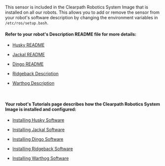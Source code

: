 
This sensor is included in the Clearpath Robotics System Image that is installed on all our robots.
This allows you to add or remove the sensor from your robot's software description by changing the environment variables in `/etc/ros/setup.bash`.

#### Refer to your robot's Description README file for more details:

<Tabs groupId="ros_versions">
  <TabItem
    value="husky"
    label="Husky"
    default
  >
    <ul>
      <li>
        <a href="https://github.com/husky/husky/blob/noetic-devel/husky_description/README.md">Husky README</a>
      </li>
    </ul>
  </TabItem>
  <TabItem
    value="jackal"
    label="Jackal"
  >
    <ul>
      <li>
        <a href="https://github.com/jackal/jackal/blob/noetic-devel/jackal_description/README.md">Jackal README</a>
      </li>
    </ul>
  </TabItem>
  <TabItem
    value="dingo"
    label="Dingo"
  >
    <ul>
      <li>
        <a href="https://github.com/dingo-cpr/dingo/blob/melodic-devel/dingo_description/README.md">Dingo README</a>
      </li>
    </ul>
  </TabItem>
  <TabItem
    value="ridgeback"
    label="Ridgeback"
  >
    <ul>
      <li>
        <a href="https://github.com/ridgeback/ridgeback/tree/melodic-devel/ridgeback_description">Ridgeback Description</a>
      </li>
    </ul>
  </TabItem>
  <TabItem
    value="warthog"
    label="Warthog"
  >
    <ul>
      <li>
        <a href="https://github.com/warthog-cpr/warthog/tree/kinetic-devel/warthog_description">Warthog Description</a>
      </li>
    </ul>
  </TabItem>
</Tabs>

<br />

#### Your robot's Tutorials page describes how the Clearpath Robotics System Image is installed and configured:

<Tabs groupId="ros_versions">
  <TabItem
    value="husky"
    label="Husky"
    default
  >
    <ul>
      <li>
        <a href="/docs/robots/outdoor_robots/husky/tutorials_husky/#husky-software-setup">Installing Husky Software</a>
      </li>
    </ul>
  </TabItem>
  <TabItem
    value="jackal"
    label="Jackal"
  >
    <ul>
      <li>
        <a href="/docs/robots/outdoor_robots/jackal/tutorials_jackal/#jackal-software-setup">Installing Jackal Software</a>
      </li>
    </ul>
  </TabItem>
  <TabItem
    value="dingo"
    label="Dingo"
  >
    <ul>
      <li>
        <a href="/docs/robots/indoor_robots/dingo/tutorials_dingo/#dingo-software-setup">Installing Dingo Software</a>
      </li>
    </ul>
  </TabItem>
  <TabItem
    value="ridgeback"
    label="Ridgeback"
  >
    <ul>
      <li>
        <a href="/docs/robots/indoor_robots/ridgeback/tutorials_ridgeback/#ridgeback-software-setup">Installing Ridgeback Software</a>
      </li>
    </ul>
  </TabItem>
  <TabItem
    value="warthog"
    label="Warthog"
  >
    <ul>
      <li>
        <a href="/docs/robots/outdoor_robots/warthog/tutorials_warthog/#warthog-software-setup">Installing Warthog Software</a>
      </li>
    </ul>
  </TabItem>
</Tabs>
